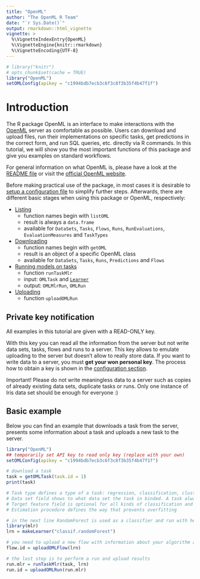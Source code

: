 ```yaml
---
title: "OpenML"
author: "The OpenML R Team"
date: "`r Sys.Date()`"
output: rmarkdown::html_vignette
vignette: >
  %\VignetteIndexEntry{OpenML}
  %\VignetteEngine{knitr::rmarkdown}
  %\VignetteEncoding{UTF-8}
---
```

```r
# library("knitr")
# opts_chunk$set(cache = TRUE)
library("OpenML")
setOMLConfig(apikey = "c1994bdb7ecb3c6f3c8f3b35f4b47f1f")
```

# Introduction {#intro}
The R package OpenML is an interface to make interactions with the [OpenML](http://openml.org/) server as comfortable as possible.
Users can download and upload files, run their implementations on specific tasks, get predictions in the correct form, and run SQL queries, etc. directly via R commands.
In this tutorial, we will show you the most important functions of this package and give you examples on standard workflows.

For general information on what OpenML is, please have a look at the [README file](https://github.com/openml/OpenML/blob/master/README.md) or visit the [official OpenML website](http://openml.org/).

Before making practical use of the package, in most cases it is desirable to [setup a configuration file](#config) to simplify further steps.
Afterwards, there are different basic stages when using this package or OpenML, respectively:

* [Listing](#listing)
    * function names begin with `listOML`
    * result is always a `data.frame`
    * available for `DataSets`, `Tasks`, `Flows`, `Runs`, `RunEvaluations`, `EvaluationMeasures` and `TaskTypes`
* [Downloading](#download)
    * function names begin with `getOML`
    * result is an object of a specific OpenML class
    * available for `DataSets`, `Tasks`, `Runs`, `Predictions` and `Flows`
* [Running models on tasks](#running)
    * function `runTaskMlr`
    * input: `OMLTask` and [`Learner`](https://mlr-org.github.io/mlr-tutorial/release/html/learner/index.html)
    * output: `OMLMlrRun`, `OMLRun`
* [Uploading](#upload)
    * function `uploadOMLRun`

## Private key notification

All examples in this tutorial are given with a READ-ONLY key. 

With this key you can read all the information from the server but not write data sets, tasks, flows and runs to a server. This key allows to emulate uploading to the server but doesn't allow to really store data. If you want to write data to a server, you must **get your won personal key**. The process how to obtain a key is shown in the [configuration section](#config).

Important! Please do not write meaningless data to a server such as copies of already existing data sets, duplicate tasks or runs. Only one instance of Iris data set should be enough for everyone :)

## Basic example {#basicexample}

Below you can find an example that downloads a task from the server, presents some information about a task and uploads a new task to the server. 

```r
library("OpenML")
## temporarily set API key to read only key (replace with your own) 
setOMLConfig(apikey = "c1994bdb7ecb3c6f3c8f3b35f4b47f1f")

# download a task 
task = getOMLTask(task.id = 1) 
print(task)

# Task type defines a type of a task: regression, classification, clustering, etc. 
# Data set field shows to what data set the task in binded. A task always has to be connected to only one data set.
# Target feature field is optional for all kinds of classification and regression tasks 
# Estimation procedure defines the way that prevents overfitting

# in the next line RandomForest is used as a classifier and run with help of mlr library. You need to run an algorithm locally on your computer. Mlr will automatically download a package with a aspecified classifier.
library(mlr)
lrn = makeLearner("classif.randomForest")

# you need to upload a new flow with information about your algorithm and settings. If this algorithm already exists, you receive a message with ID of the existing flow
flow.id = uploadOMLFlow(lrn)

# the last step is to perform a run and upload results
run.mlr = runTaskMlr(task, lrn)
run.id = uploadOMLRun(run.mlr)

```


